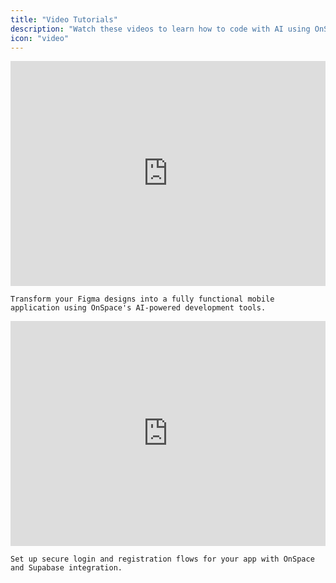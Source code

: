 ```yaml
---
title: "Video Tutorials"
description: "Watch these videos to learn how to code with AI using OnSpace."
icon: "video"
---
```


<AccordionGroup>
  <Accordion title="Build Mobile App from Figma">
    <iframe 
      width="100%" 
      height="360" 
      src="https://www.youtube.com/embed/lvY1ptjqgAs" 
      title="AI Mobile App building in 2025, Figma to APP with OnSpace.AI" 
      frameborder="0" 
      allow="accelerometer; autoplay; clipboard-write; encrypted-media; gyroscope; picture-in-picture; web-share" 
      referrerpolicy="strict-origin-when-cross-origin" 
      allowfullscreen>
    </iframe>
    
    Transform your Figma designs into a fully functional mobile application using OnSpace's AI-powered development tools.
  </Accordion>
  
  <Accordion title="Add Login & Signup">
    <iframe 
      width="100%" 
      height="360" 
      src="https://www.youtube.com/embed/uUoZBpHzHTI" 
      title="Full-stack app dev Tutorial: Functional Login/Signup for your Project. OnSpace.AI x Supabase" 
      frameborder="0" 
      allow="accelerometer; autoplay; clipboard-write; encrypted-media; gyroscope; picture-in-picture; web-share" 
      referrerpolicy="strict-origin-when-cross-origin" 
      allowfullscreen>
    </iframe>
    
    Set up secure login and registration flows for your app with OnSpace and Supabase integration.
  </Accordion>
</AccordionGroup>